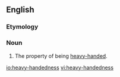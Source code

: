 ==English==

===Etymology===
{{suffix|heavy-handed|ness|lang=en}}

===Noun===
{{en-noun|-}}

#The property of being [[heavy-handed]].

[[io:heavy-handedness]]
[[vi:heavy-handedness]]